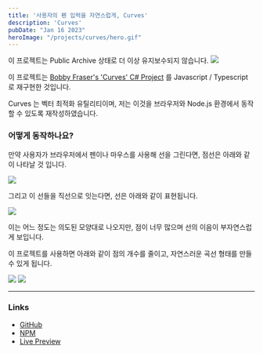 ```yaml
---
title: '사용자의 펜 입력을 자연스럽게, Curves'
description: 'Curves'
pubDate: "Jan 16 2023"
heroImage: "/projects/curves/hero.gif"
---
```



<Warning>
  이 프로젝트는 Public Archive 상태로 더 이상 유지보수되지 않습니다.
</Warning>

<Image width={802} height={408} src="/projects/curves/hero.gif" />

이 프로젝트는 [Bobby Fraser's 'Curves' C# Project](https://gitlab.com/burningmime/curves) 를 Javascript / Typescript 로 재구현한 것입니다.

Curves 는 벡터 최적화 유틸리티이며, 저는 이것을 브라우저와 Node.js 환경에서 동작할 수 있도록 재작성하였습니다.

### 어떻게 동작하나요?

만약 사용자가 브라우저에서 펜이나 마우스를 사용해 선을 그린다면, 점선은 아래와 같이 나타날 것 입니다.

<Image width={402} height={327} src="/projects/curves/1.png" />

그리고 이 선들을 직선으로 잇는다면, 선은 아래와 같이 표현됩니다.

<Image width={395} height={325} src="/projects/curves/2.png" />

이는 어느 정도는 의도된 모양대로 나오지만, 점이 너무 많으며 선의 이음이 부자연스럽게 보입니다.

이 프로젝트를 사용하면 아래와 같이 점의 개수를 줄이고, 자연스러운 곡선 형태를 만들 수 있게 됩니다.

<Image width={393} height={319} src="/projects/curves/3.png" />

<Image width={396} height={326} src="/projects/curves/4.png" />

---

### Links

- [GitHub](https://github.com/winetree94/VectorOptimizer)
- [NPM](https://www.npmjs.com/package/vector-optimizer)
- [Live Preview](https://winetree94.github.io/VectorOptimizer)

